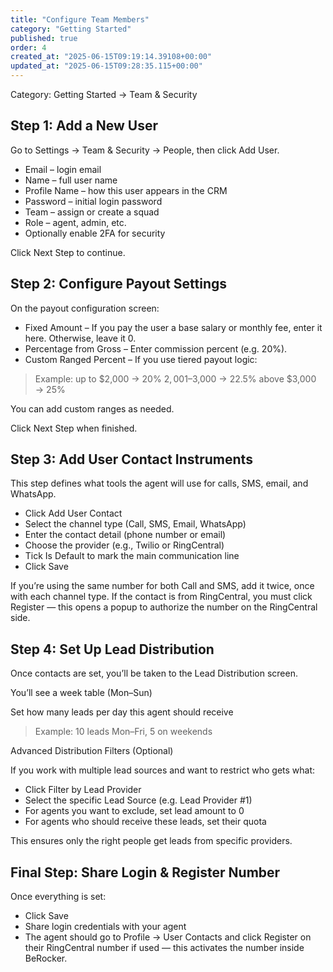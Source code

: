 ```yaml
---
title: "Configure Team Members"
category: "Getting Started"
published: true
order: 4
created_at: "2025-06-15T09:19:14.39108+00:00"
updated_at: "2025-06-15T09:28:35.115+00:00"
---
```


Category: Getting Started → Team & Security

## Step 1: Add a New User

Go to Settings → Team & Security → People, then click Add User.

- Email – login email
- Name – full user name
- Profile Name – how this user appears in the CRM
- Password – initial login password
- Team – assign or create a squad
- Role – agent, admin, etc.
- Optionally enable 2FA for security

Click Next Step to continue.

## Step 2: Configure Payout Settings

On the payout configuration screen:

- Fixed Amount – If you pay the user a base salary or monthly fee, enter it here. Otherwise, leave it 0.
- Percentage from Gross – Enter commission percent (e.g. 20%).
- Custom Ranged Percent – If you use tiered payout logic:

> Example:
> up to $2,000 → 20%
> $2,001–$3,000 → 22.5%
> above $3,000 → 25%

You can add custom ranges as needed.

Click Next Step when finished.

## Step 3: Add User Contact Instruments

This step defines what tools the agent will use for calls, SMS, email, and WhatsApp.

- Click Add User Contact
- Select the channel type (Call, SMS, Email, WhatsApp)
- Enter the contact detail (phone number or email)
- Choose the provider (e.g., Twilio or RingCentral)
- Tick Is Default to mark the main communication line
- Click Save

<Info>
  If you’re using the same number for both Call and SMS, add it twice, once with each channel type.
</Info>

<Info>
  If the contact is from RingCentral, you must click Register — this opens a popup to authorize the
  number on the RingCentral side.
</Info>

## Step 4: Set Up Lead Distribution

Once contacts are set, you’ll be taken to the Lead Distribution screen.

You’ll see a week table (Mon–Sun)

Set how many leads per day this agent should receive

> Example: 10 leads Mon–Fri, 5 on weekends

<Info>Advanced Distribution Filters (Optional)</Info>

If you work with multiple lead sources and want to restrict who gets what:

- Click Filter by Lead Provider
- Select the specific Lead Source (e.g. Lead Provider #1)
- For agents you want to exclude, set lead amount to 0
- For agents who should receive these leads, set their quota

This ensures only the right people get leads from specific providers.

## Final Step: Share Login & Register Number

Once everything is set:

- Click Save
- Share login credentials with your agent
- The agent should go to Profile → User Contacts and click Register on their RingCentral number if used — this activates the number inside BeRocker.
